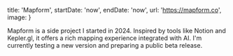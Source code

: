 
  title: 'Mapform',
  startDate: 'now',
  endDate: 'now',
  url: 'https://mapform.co',
  image: <PostImage blur src={Mapform} alt="Mapform" />
}

Mapform is a side project I started in 2024. Inspired by tools like Notion and
Kepler.gl, it offers a rich mapping experience integrated with AI. I'm currently
testing a new version and preparing a public beta release.